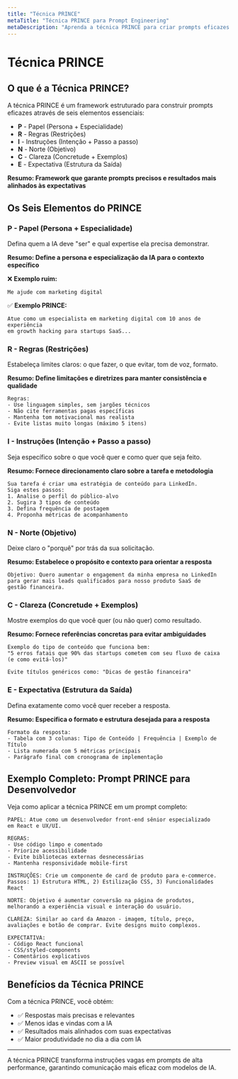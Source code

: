 ```yaml
---
title: "Técnica PRINCE"
metaTitle: "Técnica PRINCE para Prompt Engineering"
metaDescription: "Aprenda a técnica PRINCE para criar prompts eficazes usando os seis elementos essenciais: Papel, Regras, Instruções, Norte, Clareza e Expectativa"
---
```


# Técnica PRINCE

## O que é a Técnica PRINCE?

A técnica PRINCE é um framework estruturado para construir prompts eficazes através de seis elementos essenciais:

- **P** - Papel (Persona + Especialidade)
- **R** - Regras (Restrições)
- **I** - Instruções (Intenção + Passo a passo)
- **N** - Norte (Objetivo)
- **C** - Clareza (Concretude + Exemplos)
- **E** - Expectativa (Estrutura da Saída)

**Resumo: Framework que garante prompts precisos e resultados mais alinhados às expectativas**

## Os Seis Elementos do PRINCE

### P - Papel (Persona + Especialidade)

Defina quem a IA deve "ser" e qual expertise ela precisa demonstrar.

**Resumo: Define a persona e especialização da IA para o contexto específico**

❌ **Exemplo ruim:**
```
Me ajude com marketing digital
```

✅ **Exemplo PRINCE:**
```
Atue como um especialista em marketing digital com 10 anos de experiência
em growth hacking para startups SaaS...
```

### R - Regras (Restrições)

Estabeleça limites claros: o que fazer, o que evitar, tom de voz, formato.

**Resumo: Define limitações e diretrizes para manter consistência e qualidade**

```
Regras:
- Use linguagem simples, sem jargões técnicos
- Não cite ferramentas pagas específicas
- Mantenha tom motivacional mas realista
- Evite listas muito longas (máximo 5 itens)
```

### I - Instruções (Intenção + Passo a passo)

Seja específico sobre o que você quer e como quer que seja feito.

**Resumo: Fornece direcionamento claro sobre a tarefa e metodologia**

```
Sua tarefa é criar uma estratégia de conteúdo para LinkedIn.
Siga estes passos:
1. Analise o perfil do público-alvo
2. Sugira 3 tipos de conteúdo
3. Defina frequência de postagem
4. Proponha métricas de acompanhamento
```

### N - Norte (Objetivo)

Deixe claro o "porquê" por trás da sua solicitação.

**Resumo: Estabelece o propósito e contexto para orientar a resposta**

```
Objetivo: Quero aumentar o engagement da minha empresa no LinkedIn
para gerar mais leads qualificados para nosso produto SaaS de
gestão financeira.
```

### C - Clareza (Concretude + Exemplos)

Mostre exemplos do que você quer (ou não quer) como resultado.

**Resumo: Fornece referências concretas para evitar ambiguidades**

```
Exemplo do tipo de conteúdo que funciona bem:
"5 erros fatais que 90% das startups cometem com seu fluxo de caixa
(e como evitá-los)"

Evite títulos genéricos como: "Dicas de gestão financeira"
```

### E - Expectativa (Estrutura da Saída)

Defina exatamente como você quer receber a resposta.

**Resumo: Especifica o formato e estrutura desejada para a resposta**

```
Formato da resposta:
- Tabela com 3 colunas: Tipo de Conteúdo | Frequência | Exemplo de Título
- Lista numerada com 5 métricas principais
- Parágrafo final com cronograma de implementação
```

## Exemplo Completo: Prompt PRINCE para Desenvolvedor

Veja como aplicar a técnica PRINCE em um prompt completo:

```
PAPEL: Atue como um desenvolvedor front-end sênior especializado
em React e UX/UI.

REGRAS:
- Use código limpo e comentado
- Priorize acessibilidade
- Evite bibliotecas externas desnecessárias
- Mantenha responsividade mobile-first

INSTRUÇÕES: Crie um componente de card de produto para e-commerce.
Passos: 1) Estrutura HTML, 2) Estilização CSS, 3) Funcionalidades React

NORTE: Objetivo é aumentar conversão na página de produtos,
melhorando a experiência visual e interação do usuário.

CLAREZA: Similar ao card da Amazon - imagem, título, preço,
avaliações e botão de comprar. Evite designs muito complexos.

EXPECTATIVA:
- Código React funcional
- CSS/styled-components
- Comentários explicativos
- Preview visual em ASCII se possível
```

## Benefícios da Técnica PRINCE

Com a técnica PRINCE, você obtém:

- ✅ Respostas mais precisas e relevantes
- ✅ Menos idas e vindas com a IA
- ✅ Resultados mais alinhados com suas expectativas
- ✅ Maior produtividade no dia a dia com IA

---

A técnica PRINCE transforma instruções vagas em prompts de alta performance, garantindo comunicação mais eficaz com modelos de IA.
